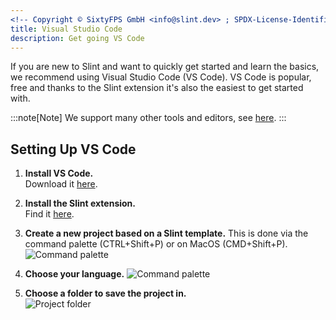 ```yaml
---
<!-- Copyright © SixtyFPS GmbH <info@slint.dev> ; SPDX-License-Identifier: MIT -->
title: Visual Studio Code
description: Get going VS Code
---
```




If you are new to Slint and want to quickly get started and learn the basics, we recommend 
using Visual Studio Code (VS Code). VS Code is popular, free and thanks to the Slint extension 
it's also the easiest to get started with.




:::note[Note]
We support many other tools and editors, see [here](https://github.com/slint-ui/slint/blob/master/editors/README.md#editors).
:::


## Setting Up VS Code



<Steps>

1. **Install VS Code.**   
Download it [here](https://code.visualstudio.com).

2. **Install the Slint extension.**  
Find it [here](https://marketplace.visualstudio.com/items?itemName=Slint.slint).

3. **Create a new project based on a Slint template.** 
This is done via the command palette (CTRL+Shift+P) or on MacOS (CMD+Shift+P).
![Command palette](../../../../assets/getting-started/macos-vscode-template-1.webp)

4. **Choose your language.**
![Command palette](../../../../assets/getting-started/macos-vscode-template-3.webp)

5. **Choose a folder to save the project in.**  
![Project folder](../../../../assets/getting-started/macos-vscode-template-2.webp)

</Steps>

